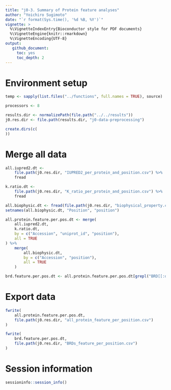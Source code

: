 ```yaml
---
title: "j0-3. Summary of Protein feature analyses"
author: "Yoichiro Sugimoto"
date: "`r format(Sys.time(), '%d %B, %Y')`"
vignette: >
  %\VignetteIndexEntry{Bioconductor style for PDF documents}
  %\VignetteEngine{knitr::rmarkdown}
  %\VignetteEncoding{UTF-8}
output:
   github_document:
     toc: yes
     toc_depth: 2
---
```



# Environment setup


```r

temp <- sapply(list.files("../functions", full.names = TRUE), source)

processors <- 8

```


```r

results.dir <- normalizePath(file.path("../../results"))
j0.res.dir <- file.path(results.dir, "j0-data-preprocessing")

create.dirs(c(
))

```


# Merge all data


```r

all.iupred2.dt <- 
    file.path(j0.res.dir, "IUPRED2_per_protein_and_position.csv") %>%
    fread

k.ratio.dt <- 
    file.path(j0.res.dir, "K_ratio_per_protein_and_position.csv") %>%
    fread

all.biophysic.dt <- fread(file.path(j0.res.dir, "biophysical_property.csv"))
setnames(all.biophysic.dt, "Position", "position")

all.protein.feature.per.pos.dt <- merge(
    all.iupred2.dt,
    k.ratio.dt,
    by = c("Accession", "uniprot_id", "position"),
    all = TRUE
) %>%
    merge(
        all.biophysic.dt,
        by = c("Accession", "position"),
        all = TRUE
    )

brd.feature.per.pos.dt <- all.protein.feature.per.pos.dt[grepl("BRD[[:digit:]]", Accession)]


```

# Export data


```r

fwrite(
    all.protein.feature.per.pos.dt,
    file.path(j0.res.dir, "all_protein_feature_per_position.csv")
)

fwrite(
    brd.feature.per.pos.dt,
    file.path(j0.res.dir, "BRDs_feature_per_position.csv")
)


```



# Session information


```r

sessioninfo::session_info()


```

